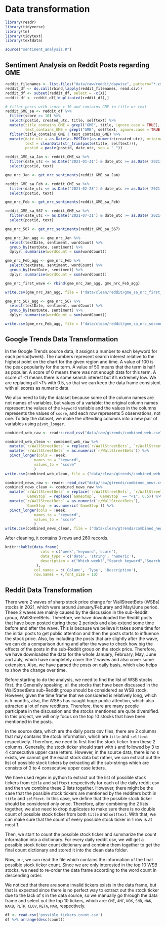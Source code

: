 # Data transformation

```r
library(readr)
library(tidyverse)
library(tm)
library(tidytext)
library(textdata)

source("sentiment_analysis.R")
```

## Sentiment Analysis on Reddit Posts regarding GME

```r
reddit_filenames <- list.files("data/raw/reddit/daywise", pattern="*.csv", full.names=TRUE)
reddit_df <- do.call(rbind,lapply(reddit_filenames, read.csv))
reddit_df <- subset(reddit_df, select = -c(X))
reddit_df <- reddit_df[!duplicated(reddit_df),]
```


```r
# filter posts with score > 10 and contains GME in title or text
reddit_GME_sa <- reddit_df %>%
  filter(score >= 10) %>%
  select(postid, created_utc, title, selftext) %>%
  mutate(title_contains_GME = grepl("GME", title, ignore.case = TRUE),
         text_contains_GME = grepl("GME", selftext, ignore.case = TRUE)) %>%
  filter(title_contains_GME | text_contains_GME) %>%
  mutate(date_utc = as.Date(as.POSIXct(as.numeric(created_utc), origin="1970-01-01")),
         text = cleanData(str_trim(paste(title, selftext))),
         postid = paste(postid, date_utc, sep = "_"))
```

```r
reddit_GME_sa_Jan <- reddit_GME_sa %>%
  filter(date_utc <= as.Date('2021-01-31') & date_utc >= as.Date('2021-01-01')) %>%
  select(postid, text)

gme_nrc_Jan <- get_nrc_sentiments(reddit_GME_sa_Jan)
```

```r
reddit_GME_sa_Feb <- reddit_GME_sa %>%
  filter(date_utc <= as.Date('2021-02-28') & date_utc >= as.Date('2021-02-01')) %>%
  select(postid, text)

gme_nrc_Feb <- get_nrc_sentiments(reddit_GME_sa_Feb)
```

```r
reddit_GME_sa_567 <- reddit_GME_sa %>%
  filter(date_utc <= as.Date('2021-07-31') & date_utc >= as.Date('2021-05-01')) %>%
  select(postid, text)

gme_nrc_567 <- get_nrc_sentiments(reddit_GME_sa_567)
```

```r
gme_nrc_Jan_agg <- gme_nrc_Jan %>%
  select(textDate, sentiment, wordCount) %>%
  group_by(textDate, sentiment) %>%
  dplyr::summarise(wordCount = sum(wordCount)) 

gme_nrc_Feb_agg <- gme_nrc_Feb %>%
  select(textDate, sentiment, wordCount) %>%
  group_by(textDate, sentiment) %>%
  dplyr::summarise(wordCount = sum(wordCount)) 

gme_nrc_first_wave <- rbind(gme_nrc_Jan_agg, gme_nrc_Feb_agg)

write.csv(gme_nrc_Jan_agg, file = ("data/clean/reddit/gme_sa_nrc_first_wave.csv"),row.names=FALSE)
```


```r
gme_nrc_567_agg <- gme_nrc_567 %>%
  select(textDate, sentiment, wordCount) %>%
  group_by(textDate, sentiment) %>%
  dplyr::summarise(wordCount = sum(wordCount)) 

write.csv(gme_nrc_Feb_agg, file = ("data/clean/reddit/gme_sa_nrc_second_wave.csv"), row.names=FALSE)
```


## Google Trends Data Transformation
In the Google Trends source data, it assigns a number to each keyword for each period(week). The numbers represent search interest relative to the highest point on the chart for the given region and time. A value of 100 is the peak popularity for the term. A value of 50 means that the term is half as popular. A score of 0 means there was not enough data for this term. A score of <1 means there is some search interest but it's extremely low. We are replacing all <1's with 0.5, so that we can keep the data frame consistent with all scores as numeric data. 

We also need to tidy the dataset because some of the column names are not names of variables, but values of a variable: the original column names represent the values of the `keyword` variable and the values in the columns represents the values of `score`, and each row represents 5 observations, not one. To tidy the dataset, we make the offending columns into a new pair of variables using `pivot_longer`. 
```r
combined_web_raw <- readr::read_csv("data/raw/gtrends/combined_web.csv")

combined_web_clean <- combined_web_raw %>%
  mutate(`r/WallStreetBets` = replace(`r/WallStreetBets`, `r/WallStreetBets` == "<1", 0.5)) %>%
  mutate(`r/WallStreetBets` = as.numeric(`r/WallStreetBets`)) %>%
  pivot_longer(cols = !Week,
             names_to = "keyword",
             values_to = "score"
             )
write.csv(combined_web_clean, file = ("data/clean/gtrends/combined_web.csv"),row.names=FALSE)

combined_news_raw <- readr::read_csv("data/raw/gtrends/combined_news.csv")
combined_news_clean <- combined_news_raw %>%
  mutate(`r/WallStreetBets` = replace(`r/WallStreetBets`, `r/WallStreetBets` == "<1", 0.5),
         `GameStop` = replace(`GameStop`, `GameStop` == "<1", 0.5)) %>%
  mutate(`r/WallStreetBets` = as.numeric(`r/WallStreetBets`),
         `GameStop` = as.numeric(`GameStop`)) %>%
  pivot_longer(cols = !Week,
             names_to = "keyword",
             values_to = "score"
             )
write.csv(combined_news_clean, file = ("data/clean/gtrends/combined_news.csv"),row.names=FALSE)
```

After cleaning, it contains 3 rows and 260 records.
```r
knitr::kable(data.frame(
                cols = c('week','keyword','score'),
                data_type = c('date', 'string', 'numeric'),
                description = c("Which week?","Search keyword","Search interest score")
              ), 
             col.names = c('Column', 'Type', 'Description'),
             row.names = F,font_size = 10)
```


## Reddit Data Transformation
There were 2 waves of sharp stock price change for WallStreetBets (WSBs) stocks in 2021, which were around January/Feburary and May/June period. These 2 waves are mainly caused by the discussion in the sub-Reddit group, WallStreetBets. Therefore, we have downloaded the Reddit posts that have been posted during these 2 periods and also extend some time before and after the wave. This is because we believe it takes some time for the initial posts to get public attention and then the posts starts to influence the stock price. Also, by including the posts that are slightly after the wave, we can do a comparison during and after the wave to check how big the effects of the posts in the sub-Reddit group on the stock price. Therefore, we have downloaded the data for the whole January, February, May, June and July, which have completely cover the 2 waves and also cover some extension. Also, we have parsed the posts on daily basis, which also helps to show the change over time.

Before starting to do the analysis, we need to find the list of WSB stocks first. the Generally speaking, all the stocks that have been discussed in the WallStreetBets sub-Reddit group should be considered as WSB stock. However, given the time frame that we considered is relatively long, which is 5 months, also, the WSBs has caught huge public attention, which also attracted a lot of new redditers. Therefore, there are many people participate in the discussion and the stocks mentioned are quite diversified. In this project, we will only focus on the top 10 stocks that have been mentioned in the posts. 

In the source data, which are the daily posts csv files, there are 2 columns that may contains the stock information, which are `title` and `selftext` respectively. Therefore, we need to first find the stock ticker from these 2 columns. Generally, the stock ticker should start with `$` and followed by 3 to 4 consecutive upper case letters. However, in the source data, there is no `$` exists, we cannot get the exact stock data but rather, we can extract out the list of possible stock tickers by extracting all the sub-strings which are consists of 3 to 4 consecutive upper case letters. 

We have used regex in python to extract out the list of possible stock tickers from `title` and `selftext` respectively for each of the daily reddit csv and then we combine these 2 lists together. However, there might be the case that the possible stock tickers are mentioned by the redditers both in `title` and `selftext`. In this case, we define that the possible stock ticker should be considered only once. Therefore, after combining the 2 lists together, we also need to drop duplicates to make sure there is no double count of possible stock ticker from both `title` and `selftext`. With that, we can make sure that the count of every possible stock ticker in 1 row is at most 1. 

Then, we start to count the possible stock ticker and summarize the count information into a dictionary. For every daily reddit csv, we will get a possible stock ticker count dictionary and combine them together to get the final count dictionary and stored it into the clean data folder. 

Now, in r, we can read the file which contains the information of the final possible stock ticker count. Since we are only interested in the top 10 WSB stocks, we need to re-order the data frame according to the word count in descending order. 

We noticed that there are some invalid tickers exists in the data frame, but that is expected since there is no perfect way to extract out the stock ticker due to the lack of `$` in the data source, so we manually go through the data frame and select out the top 10 tickers, which are: `GME`, `AMC`, `NOK`, `SND`, `NAK`, `NAKD`, `PLTR`, `CLOV`, `RETA`, `MAR`, respectively.

```r
df <- read.csv('possible_tickers_count.csv')
df %>% arrange(desc(count))
```

